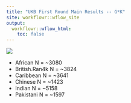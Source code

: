 ```yaml
---
title: "UKB First Round Main Results -- G*K"
site: workflowr::wflow_site
output:
  workflowr::wflow_html:
    toc: false
---
```


![](https://raw.githubusercontent.com/mturchin20/InterPath/master/images/20181102.InterPath.Vs2.GK.Analysis.MainResults.vs1.png) 

 * African N = ~3080
 * British.Ran4k N = ~3824
 * Caribbean N = ~3641
 * Chinese N = ~1423
 * Indian N = ~5158
 * Pakistani N = ~1597


